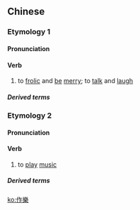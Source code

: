 {{also|作乐}}
==Chinese==

===Etymology 1===
{{zh-forms|2=happy; merry|s=作乐}}

====Pronunciation====
{{zh-pron
|m=zuòlè
|c=zok3 lok6
|h=pfs=chok-lo̍k
|mn=chok-lo̍k/twv:choh-lo̍k
|cat=v
}}

====Verb====
{{zh-verb}}

# {{lb|zh|literary}} to [[frolic]] and [[be]] [[merry]]; to [[talk]] and [[laugh]]

=====Derived terms=====
{{zh-der|進酒作樂|尋歡作樂|歌舞作樂|苦中作樂|逢場作樂|飲酒作樂}}

===Etymology 2===
{{zh-forms|2=music|s=作乐}}

====Pronunciation====
{{zh-pron
|m=zuòyuè
|c=zok3 ngok6
|h=pfs=chok-ngo̍k
|mn=chok-ga̍k
|cat=v
}}

====Verb====
{{zh-verb}}

# {{lb|zh|literary}} to [[play]] [[music]]

=====Derived terms=====
{{zh-der|制禮作樂|舉酒作樂}}

[[ko:作樂]]